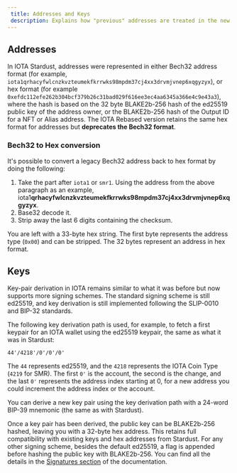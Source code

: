 ```yaml
---
 title: Addresses and Keys
 description: Explains how "previous" addresses are treated in the new ledger
---
```


## Addresses

In IOTA Stardust, addresses were represented in either Bech32 address format (for example, `iota1qrhacyfwlcnzkvzteumekfkrrwks98mpdm37cj4xx3drvmjvnep6xqgyzyx`), or hex format (for example `0xefdc112efe262b304bcf379b26c31bad029f616ee3ec4aa6345a366e4c9e43a3`), where the hash is based on the 32 byte BLAKE2b-256 hash of the ed25519 public key of the address owner, or the BLAKE2b-256 hash of the Output ID for a NFT or Alias address. The IOTA Rebased version retains the same hex format for addresses but **deprecates the Bech32 format**. 

### Bech32 to Hex conversion

It's possible to convert a legacy Bech32 address back to hex format by doing the following:

1. Take the part after `iota1` or `smr1`. Using the address from the above paragraph as an example, iota1**qrhacyfwlcnzkvzteumekfkrrwks98mpdm37cj4xx3drvmjvnep6xqgyzyx**.
2. Base32 decode it. 
3. Strip away the last 6 digits containing the checksum. 

You are left with a 33-byte hex string. The first byte represents the address type (`0x00`) and can be stripped. The 32 bytes represent an address in hex format. 

## Keys

Key-pair derivation in IOTA remains similar to what it was before but now supports more signing schemes. The standard signing scheme is still ed25519, and key derivation is still implemented following the SLIP-0010 and BIP-32 standards. 

The following key derivation path is used, for example, to fetch a first keypair for an IOTA wallet using the ed25519 keypair, the same as what it was in Stardust:

`44'/4218'/0'/0'/0'`

The `44` represents ed25519, and the `4218` represents the IOTA Coin Type (`4219` for SMR). The first `0'` is the account, the second is the change, and the last `0'` represents the address index starting at 0, for a new address you could increment the address index or the account. 

You can derive a new key pair using the key derivation path with a 24-word BIP-39 mnemonic (the same as with Stardust). 

Once a key pair has been derived, the public key can be BLAKE2b-256 hashed, leaving you with a 32-byte hex address. This retains full compatibility with existing keys and hex addresses from Stardust. For any other signing scheme, besides the default ed25519, a flag is appended before hashing the public key with BLAKE2b-256. You can find all the details in the [Signatures section](../cryptography/explanations/transaction-auth/signatures.mdx) of the documentation.